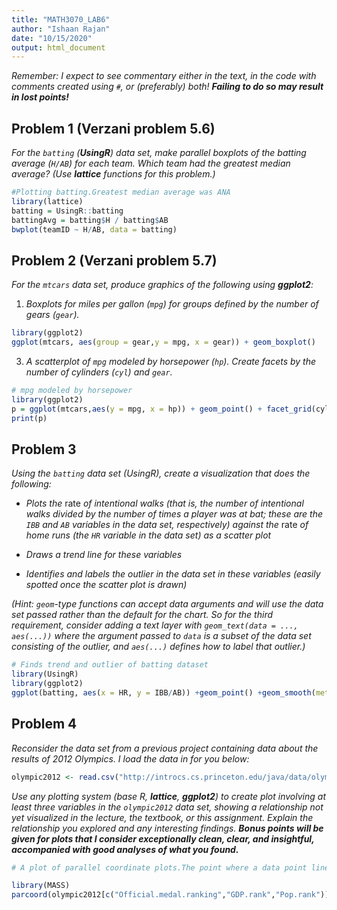 ---
title: "MATH3070_LAB6"
author: "Ishaan Rajan"
date: "10/15/2020"
output: html_document
---

*Remember: I expect to see commentary either in the text, in the code with comments created using `#`, or (preferably) both! **Failing to do so may result in lost points!***

## Problem 1 (Verzani problem 5.6)
*For the `batting` (**UsingR**) data set, make parallel boxplots of the batting average (`H/AB`) for each team. Which team had the greatest median average? (Use **lattice** functions for this problem.)*

```{r, tidy=TRUE, error=TRUE,message=FALSE}
#Plotting batting.Greatest median average was ANA
library(lattice)
batting = UsingR::batting
battingAvg = batting$H / batting$AB
bwplot(teamID ~ H/AB, data = batting)
```

## Problem 2 (Verzani problem 5.7)
*For the `mtcars` data set, produce graphics of the following using **ggplot2**:*

1. *Boxplots for miles per gallon (`mpg`) for groups defined by the number of gears (`gear`).*

```{r, tidy=TRUE, error=TRUE,message=FALSE}
library(ggplot2)
ggplot(mtcars, aes(group = gear,y = mpg, x = gear)) + geom_boxplot()
```

3. *A scatterplot of `mpg` modeled by horsepower (`hp`). Create facets by the number of cylinders (`cyl`) and `gear`.*

```{r, tidy=TRUE, error=TRUE,message=FALSE}
# mpg modeled by horsepower
library(ggplot2)
p = ggplot(mtcars,aes(y = mpg, x = hp)) + geom_point() + facet_grid(cyl~gear)
print(p)

```

## Problem 3
*Using the `batting` data set (UsingR), create a visualization that does the following:*

* *Plots the* rate *of intentional walks (that is, the number of intentional walks divided by the number of times a player was at bat; these are the `IBB` and `AB` variables in the data set, respectively) against the* rate *of home runs (the `HR` variable in the data set) as a scatter plot*

* *Draws a trend line for these variables*

* *Identifies and labels the outlier in the data set in these variables (easily spotted once the scatter plot is drawn)*

*(Hint: `geom`-type functions can accept data arguments and will use the data set passed rather than the default for the chart. So for the third requirement, consider adding a text layer with `geom_text(data = ..., aes(...))` where the argument passed to `data` is a subset of the data set consisting of the outlier, and `aes(...)` defines how to label that outlier.)*

```{r, tidy = TRUE, error=TRUE,message=FALSE}
# Finds trend and outlier of batting dataset
library(UsingR)
library(ggplot2)
ggplot(batting, aes(x = HR, y = IBB/AB)) +geom_point() +geom_smooth(method = "lm") +xlab("HomeRuns") +ylab("Rate of Intentional Walks") +ggtitle("Rate of Intentional Walks and HomeRuns") + geom_text(data = subset(batting, IBB/AB > .15), aes(label = teamID))
```

## Problem 4
*Reconsider the data set from a previous project containing data about the results of 2012 Olympics. I load the data in for you below:*

```{r}
olympic2012 <- read.csv("http://introcs.cs.princeton.edu/java/data/olympic-medals2012.csv")
```

*Use any plotting system (base R, **lattice**, **ggplot2**) to create plot involving at least three variables in the `olympic2012` data set, showing a relationship not yet visualized in the lecture, the textbook, or this assignment. Explain the relationship you explored and any interesting findings. **Bonus points will be given for plots that I consider exceptionally clean, clear, and insightful, accompanied with good analyses of what you found.***

```{r, tidy=TRUE, error=TRUE,message=FALSE}
# A plot of parallel coordinate plots.The point where a data point line intersects an axis represents the value of that variable for that data point.To show a set of points in an n-dimensional space, a backdrop is drawn consisting of n parallel lines. A point in n-dimensional space is represented as a polyline with vertices on the parallel axes. Here I have Official medal ranking, GDP rank, and Population rank as the axis. The color is modeled by the official medal ranking.

library(MASS)
parcoord(olympic2012[c("Official.medal.ranking","GDP.rank","Pop.rank")],col = olympic2012$Official.medal.ranking)
```
